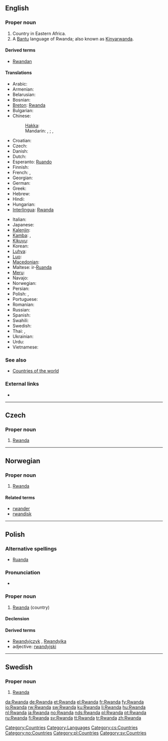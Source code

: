 ==English==

===Proper noun===
{{wikipedia}}
{{infl|en|proper noun}}

# Country in Eastern Africa.
# A [[Bantu]] language of Rwanda; also known as [[Kinyarwanda]].

====Derived terms====
* [[Rwandan]]

====Translations====
{{trans-top|Rwandese Republic}}
* Arabic: {{t|ar|رواندا|f|tr=ruwaanda|sc=Arab}}
* Armenian: {{t-|hy|Ռուանդա|tr=Ṙuanda}}
* Belarusian: {{t|be|Руанда|f|tr=Ruánda|sc=Cyrl}}
* Bosnian: {{t-|bs|Ruanda|f}}
* [[Breton]]: [[Rwanda#Breton|Rwanda]]
* Bulgarian: {{t|bg|Руанда|f|tr=Ruánda|sc=Cyrl}}
* Chinese:
*: [[Hakka]]: {{tø|hak|盧旺達}}
*: Mandarin: {{t|zh|盧旺達|sc=Hani}},  {{t|zh|卢旺达|tr=Lúwàngdá|sc=Hani}}; {{qualifier|Taiwan}} {{t|zh|盧安達|sc=Hani}}, {{t|zh|卢安达|tr=Lú'āndá|sc=Hani}}
* Croatian: {{t+|hr|Ruanda|f}}
* Czech: {{t-|cs|Rwanda|f}}
* Danish: {{t+|da|Rwanda}}
* Dutch: {{t+|nl|Rwanda}}
* Esperanto: [[Ruando]]
* Finnish: {{t+|fi|Ruanda}}
* French: {{t+|fr|Ruanda|m}}, {{t+|fr|Rwanda|m}}
* Georgian: {{t|ka|რუანდა|sc=Geor}}
* German: {{t+|de|Ruanda|n}}
* Greek: {{t-|el|Ρουάντα|f|tr=Rouánda}}
* Hebrew: {{t|he|רואנדה|sc=Hebr}}
* Hindi: {{t|hi|रवांडा|tr=ravāṇḍā|sc=Deva}}
* Hungarian: {{t+|hu|Ruanda}}
* [[Interlingua]]: [[Rwanda#Interlingua|Rwanda]]
{{trans-mid}}
* Italian: {{t-|it|Ruanda}}
* Japanese: {{t+|ja|ルワンダ|tr=Ruwanda}}
* [[Kalenjin]]: {{tø|kln|Rwanda}}
* [[Kamba]]: {{tø|kam|Rwanda}}, {{tø|kam|Rwanda}}
* [[Kikuyu]]: {{tø|ki|Rwanda}}
* Korean: {{t|ko|르완다|tr=Reuwanda|sc=Kore}}
* [[Luhya]]: {{tø|luy|Rwanda}}
* [[Luo]]: {{tø|luo|Rwanda}}
* [[Macedonian]]: {{t|mk|Руанда|f|tr=Ruánda}}
* Maltese: ir-[[Ruanda]]
* [[Meru]]: {{tø|mer|Rwanda}}
* Navajo: {{tø|nv|Wánda Dineʼé bikéyah}}
* Norwegian: {{t+|no|Rwanda}}
* Persian: {{t|fa|رواندا|sc=fa-Arab}}
* Polish: {{t-|pl|Ruanda}}, {{t+|pl|Rwanda}}
* Portuguese: {{t+|pt|Ruanda}}
* Romanian: {{t-|ro|Ruanda|f}}
* Russian: {{t+|ru|Руанда|f|tr=Ruánda}}
* Spanish: {{t+|es|Ruanda|f}}
* Swahili: {{t+|sw|Rwanda|xs=Swahili}}
* Swedish: {{t+|sv|Rwanda}}
* Thai: {{t|th|ประเทศรวันดา|tr=bpràtêt ráwandaa |sc=Thai}},  {{t|th|รวันดา|tr=ráwandaa|sc=Thai}}
* Ukrainian: {{t|uk|Руанда|f|tr=Ruánda|sc=Cyrl}}
* Urdu: {{t|ur|روانڈا|sc=ur-Arab}}
* Vietnamese: {{t|vi|Rwanda}}
{{trans-bottom}}

===See also===
* [[Appendix:Countries of the world|Countries of the world]]

===External links===
* {{ethnologue|code=kin}}

[[Category:Countries]]
[[Category:Languages]]

----

==Czech==

===Proper noun===
{{cs-proper noun|g=f}}

# [[#English|Rwanda]]

[[Category:cs:Countries]]

----

==Norwegian==

===Proper noun===
{{infl|no|proper noun}}

# [[#English|Rwanda]]

====Related terms====
* [[rwander]]
* [[rwandisk]]

[[Category:no:Countries]]

----

==Polish==

===Alternative spellings===
* [[Ruanda#Polish|Ruanda]]

===Pronunciation===
* {{IPA|/ruˈanda/|lang=pl}}

===Proper noun===
{{infl|pl|proper noun|g=f}}

# [[#English|Rwanda]] (country)

====Declension====
{{pl-decl-noun-sing
|Rwanda
|Rwandy
|Rwandzie
|Rwandę
|Rwandą
|Rwandzie
|Rwando
}}

====Derived terms====
* [[Rwandyjczyk]] {{m}}, [[Rwandyjka]] {{f}}
* adjective: [[rwandyjski]]

[[Category:pl:Countries]]

----

==Swedish==

===Proper noun===
{{infl|sv|proper noun}}

# [[#English|Rwanda]]

[[Category:sv:Countries]]

[[da:Rwanda]]
[[de:Rwanda]]
[[et:Rwanda]]
[[el:Rwanda]]
[[fr:Rwanda]]
[[fy:Rwanda]]
[[io:Rwanda]]
[[rw:Rwanda]]
[[sw:Rwanda]]
[[ku:Rwanda]]
[[li:Rwanda]]
[[hu:Rwanda]]
[[nl:Rwanda]]
[[ja:Rwanda]]
[[no:Rwanda]]
[[nds:Rwanda]]
[[pl:Rwanda]]
[[pt:Rwanda]]
[[ru:Rwanda]]
[[fi:Rwanda]]
[[sv:Rwanda]]
[[tt:Rwanda]]
[[tr:Rwanda]]
[[zh:Rwanda]]